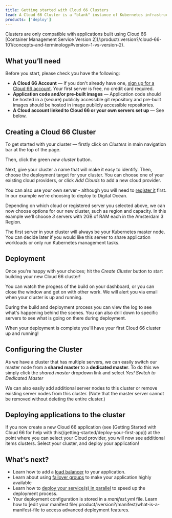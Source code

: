 ```yaml
---
title: Getting started with Cloud 66 Clusters
lead: A Cloud 66 Cluster is a "blank" instance of Kubernetes infrastructure - i.e. with no application specific components installed. You can use a Cluster to deploy multiple applications to the same set of servers.
products: ['deploy']
---
```




<Callout type="info" title="Cluster compatibility">
Clusters are only compatible with applications built using Cloud 66 [Container Management Service Version 2](/:product/:version?/cloud-66-101/concepts-and-terminology#version-1-vs-version-2). 
</Callout>

## What you’ll need

Before you start, please check you have the following:

* **A Cloud 66 Account** &mdash; If you don't already have one, [sign up for a Cloud 66 account](https://app.cloud66.com/users/sign_up). Your first server is free, no credit card required.
* **Application code and/or pre-built images** &mdash; Application code should be hosted in a (secure) publicly accessible git repository and pre-built images should be hosted in image publicly accessible repositories.
* **A Cloud account linked to Cloud 66 or your own servers set up** &mdash; See below.

<CloudProviderOrOwnServerTabsPartial />

## Creating a Cloud 66 Cluster

To get started with your cluster &mdash; firstly click on *Clusters* in main navigation bar at the top of the page.

Then, click the green *new cluster* button.

Next, give your cluster a name that will make it easy to identify. Then, choose the deployment target for your cluster. You can choose one of your existing cloud providers, or click *Add Clouds* to add a new cloud provider.

You can also use your own server - although you will need to [register it](/:product/:version?/servers/registered-servers#register-a-server) first. In our example we're choosing to deploy to Digital Ocean.

Depending on which cloud or registered server you selected above, we can now choose options for our new cluster, such as region and capacity. In this example we'll choose *3* servers with 2GB of RAM each in the Amsterdam 3 Region.

<Callout type="info" title="First server is always the master node">
 The first server in your cluster will always be your Kubernetes master node. You can decide later if you would like this server to share application workloads or only run Kubernetes management tasks. 
</Callout>

## Deployment

Once you're happy with your choices; hit the *Create Cluster* button to start building your new Cloud 66 cluster!

You can watch the progess of the build on your dashboard, or you can close the window and get on with other work. We will alert you via email when your cluster is up and running.

During the build and deployment process you can view the log to see what's happening behind the scenes. You can also drill down to specific servers to see what is going on there during deployment.

When your deployment is complete you'll have your first Cloud 66 cluster up and running!

## Configuring the Cluster

As we have a cluster that has multiple servers, we can easily switch our master node from a **shared master** to a **dedicated master**. To do this we simply click the *shared master* dropdown link and select *Yes! Switch to Dedicated Master*

We can also easily add additional server nodes to this cluster or remove existing server nodes from this cluster.
(Note that the master server cannot be removed without deleting the entire cluster.)

## Deploying applications to the cluster

If you now create a new Cloud 66 application (see [Getting Started with Cloud 66 for help with this(/getting-started/deploy-your-first-app)) at the point where you can select your Cloud provider, you will now see additional items clusters. Select your cluster, and deploy your application!

## What's next?

* Learn how to add a [load balancer](/:product/:version?/load-balancers/load-balancer) to your application.
* Learn about using [failover groups](/:product/:version?/failover-groups/failover-groups) to make your application highly available
* Learn how to [deploy your service(s) in parallel](/:product/:version?/deployment/parallel-deployment) to speed up the deployment process.
* Your deployment configuration is stored in a *manifest.yml* file. Learn how to [edit your manifest file/:product/:version?/manifest/what-is-a-manifest-file to access advanced deployment features.
